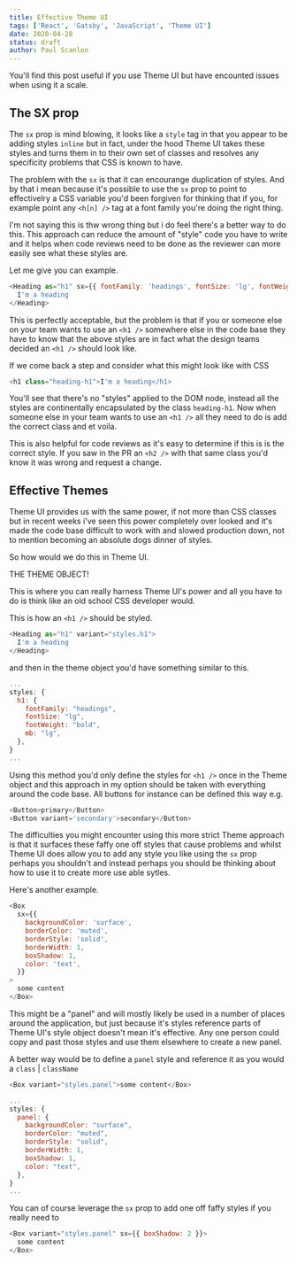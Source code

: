 ---
title: Effective Theme UI
tags: ['React', 'Gatsby', 'JavaScript', 'Theme UI']
date: 2020-04-28
status: draft
author: Paul Scanlon
---

You'll find this post useful if you use Theme UI but have encounted issues when using it a scale.

## The SX prop

The `sx` prop is mind blowing, it looks like a `style` tag in that you appear to be adding styles `inline` but in fact,
under the hood Theme UI takes these styles and turns them in to their own set of classes and resolves any specificity
problems that CSS is known to have.

The problem with the `sx` is that it can encourange duplication of styles. And by that i mean because it's possible to
use the `sx` prop to point to effectivelry a CSS variable you'd been forgiven for thinking that if you, for example
point any `<h[n] />` tag at a font family you're doing the right thing.

I'm not saying this is thw wrong thing but i do feel there's a better way to do this. This approach can reduce the
amount of "style" code you have to write and it helps when code reviews need to be done as the reviewer can more easily
see what these styles are.

Let me give you can example.

```javascript
<Heading as="h1" sx={{ fontFamily: 'headings', fontSize: 'lg', fontWeight: 'bold', mb: 'lg' }}>
  I'm a heading
</Heading>
```

This is perfectly acceptable, but the problem is that if you or someone else on your team wants to use an `<h1 />`
somewhere else in the code base they have to know that the above styles are in fact what the design teams decided an
`<h1 />` should look like.

If we come back a step and consider what this might look like with CSS

```javascript
<h1 class="heading-h1">I'm a heading</h1>
```

You'll see that there's no "styles" applied to the DOM node, instead all the styles are continentally encapsulated by
the class `heading-h1`. Now when someone else in your team wants to use an `<h1 />` all they need to do is add the
correct class and et voila.

This is also helpful for code reviews as it's easy to determine if this is is the correct style. If you saw in the PR an
`<h2 />` with that same class you'd know it was wrong and request a change.

## Effective Themes

Theme UI provides us with the same power, if not more than CSS classes but in recent weeks i've seen this power
completely over looked and it's made the code base difficult to work with and slowed production down, not to mention
becoming an absolute dogs dinner of styles.

So how would we do this in Theme UI.

THE THEME OBJECT!

This is where you can really harness Theme UI's power and all you have to do is think like an old school CSS developer
would.

This is how an `<h1 />` should be styled.

```javascript
<Heading as="h1" variant="styles.h1">
  I'm a heading
</Heading>
```

and then in the theme object you'd have something similar to this.

```javascript
...
styles: {
  h1: {
    fontFamily: "headings",
    fontSize: "lg",
    fontWeight: "bold",
    mb: "lg",
  },
}
...
```

Using this method you'd only define the styles for `<h1 />` once in the Theme object and this approach in my option
should be taken with everything around the code base. All buttons for instance can be defined this way e.g.

```javascript
<Button>primary</Button>
<Button variant='secondary'>secondary</Button>
```

The difficulties you might encounter using this more strict Theme approach is that it surfaces these faffy one off
styles that cause problems and whilst Theme UI does allow you to add any style you like using the `sx` prop perhaps you
shouldn't and instead perhaps you should be thinking about how to use it to create more use able sytles.

Here's another example.

```javascript
<Box
  sx={{
    backgroundColor: 'surface',
    borderColor: 'muted',
    borderStyle: 'solid',
    borderWidth: 1,
    boxShadow: 1,
    color: 'text',
  }}
>
  some content
</Box>
```

This might be a "panel" and will mostly likely be used in a number of places around the application, but just because
it's styles reference parts of Theme UI's style object doesn't mean it's effective. Any one person could copy and past
those styles and use them elsewhere to create a new panel.

A better way would be to define a `panel` style and reference it as you would a `class` | `className`

```javascript
<Box variant="styles.panel">some content</Box>
```

```javascript
...
styles: {
  panel: {
    backgroundColor: "surface",
    borderColor: "muted",
    borderStyle: "solid",
    borderWidth: 1,
    boxShadow: 1,
    color: "text",
  },
}
...
```

You can of course leverage the `sx` prop to add one off faffy styles if you really need to

```javascript
<Box variant="styles.panel" sx={{ boxShadow: 2 }}>
  some content
</Box>
```
